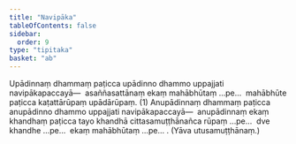 ```yaml
---
title: "Navipāka"
tableOfContents: false
sidebar:
  order: 9
type: "tipitaka"
basket: "ab"
---
```



<DynamicBreadcrumb />

<Division number="426">

<Paragraph number="3398">
Upādinnaṃ dhammaṃ paṭicca upādinno dhammo uppajjati navipākapaccayā—  asaññasattānaṃ ekaṃ mahābhūtaṃ …pe…  mahābhūte paṭicca kaṭattārūpaṃ upādārūpaṃ. (1)
</Paragraph>

<Paragraph number="3399">
Anupādinnaṃ dhammaṃ paṭicca anupādinno dhammo uppajjati navipākapaccayā—  anupādinnaṃ ekaṃ khandhaṃ paṭicca tayo khandhā cittasamuṭṭhānañca rūpaṃ …pe…  dve khandhe …pe…  ekaṃ mahābhūtaṃ …pe… . (Yāva utusamuṭṭhānaṃ.)
</Paragraph>
</Division>